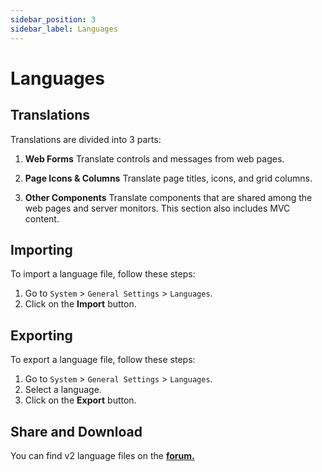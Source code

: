 ```yaml
---
sidebar_position: 3
sidebar_label: Languages
---
```


# Languages

## Translations

Translations are divided into 3 parts:

1. **Web Forms**
   Translate controls and messages from web pages.

2. **Page Icons & Columns**
   Translate page titles, icons, and grid columns.

3. **Other Components**
   Translate components that are shared among the web pages and server monitors. This section also includes MVC content.

## Importing
To import a language file, follow these steps:
1. Go to `System` > `General Settings` > `Languages`.
2. Click on the **Import** button.

## Exporting
To export a language file, follow these steps:
1. Go to `System` > `General Settings` > `Languages`.
2. Select a language.
3. Click on the **Export** button.

## Share and Download
You can find v2 language files on the [**forum.**](https://community.tcadmin.com/files/category/3-language-files/)
